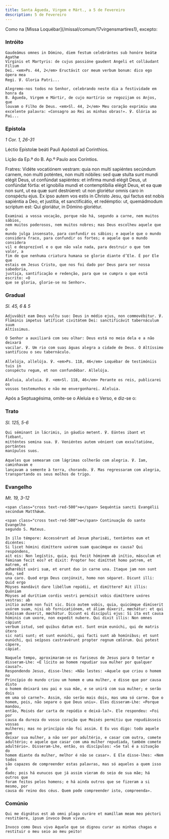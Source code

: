 ```yaml
---
title: Santa Águeda, Virgem e Márt., a 5 de Fevereiro
description: 5 de Fevereiro
---
```


<aside>
  Como na [Missa Loquébar](/missal/comum/17virgensmartires1), excepto:
</aside>

### Intróito

<div class="side-by-side not-content">

    Gaudeámus omnes in Dómino, diem festum celebrántes sub honóre beátæ Agathæ
    Vírginis et Martyris: de cujus passióne gaudent Angeli et colláudant Fílium
    Dei. <em>Ps. 44, 2</em> Eructávit cor meum verbum bonum: dico ego ópera mea
    Regi. ℣. Gloria Patri...

    Alegremo-nos todos no Senhor, celebrando neste dia a festividade em honra da
    B. Águeda, Virgem e Mártir, de cujo martírio se regozijam os Anjos, que
    louvam o Filho de Deus. <em>Sl. 44, 2</em> Meu coração exprimiu uma
    excelente palavra: «Consagro ao Rei as minhas obras!». ℣. Glória ao Pai...

</div>

### Epístola

<em>1 Cor. 1, 26-31</em>

<div class="side-by-side not-content">

Léctio Epístolæ beáti Pauli Apóstoli ad Corinthios.</span>

Lição da Ep.ª do B. Ap.º Paulo aos Coríntios.

  <span>
    Fratres: Vidéte vocatiónem vestram: quia non multi sapiéntes secúndum
    carnem, non multi poténtes, non multi nóbiles: sed quæ stulta sunt mundi
    elégit Deus, ut confúndat sapiéntes: et infírma mundi elégit Deus, ut
    confúndat fórtia: et ignobília mundi et contemptibília elégit Deus, et ea
    quæ non sunt, ut ea quæ sunt destrúeret: ut non gloriétur omnis caro in
    conspéctu ejus. Ex ipso autem vos estis in Christo Jesu, qui factus est
    nobis sapiéntia a Deo, et justítia, et sanctificátio, et redémptio: ut,
    quemádmodum scriptum est: Qui gloriátur, in Dómino gloriétur.
 
    Examinai a vossa vocação, porque não há, segundo a carne, nem muitos sábios,
    nem muitos poderosos, nem muitos nobres; mas Deus escolheu aquele que o
    mundo julga insensato, para confundir os sábios; e aquele que o mundo
    considera fraco, para confundir os fortes; e aquele que o mundo considera
    vil e desprezível e o que não vale nada, para destruir o que tem valor, a
    fim de que nenhuma criatura humana se glorie diante d’Ele. É por Ele que
    estais em Jesus Cristo, que nos foi dado por Deus para ser nossa sabedoria,
    justiça, santificação e redenção, para que se cumpra o que está escrito: «O
    que se gloria, glorie-se no Senhor».

</div>

### Gradual

<em>Sl. 45, 6 & 5</em>

<div class="side-by-side not-content">

    Adjuvábit eam Deus vultu suo: Deus in médio ejus, non commovébitur. ℣.
    Flúminis impetus lætíficat civitátem Dei: sanctificávit tabernáculum suum
    Altíssimus.

    O Senhor a auxiliará com seu olhar: Deus está no meio dela e a não deixará
    vacilar. ℣. Um rio com suas águas alegra a cidade de Deus. O Altíssimo
    santificou o seu tabernáculo.

    Allelúja, allelúja. ℣. <em>Ps. 118, 46</em> Loquébar de testimóniis tuis in
    conspéctu regum, et non confundébar. Allelúja.

    Aleluia, aleluia. ℣. <em>Sl. 118, 46</em> Perante os reis, publicarei os
    vossos testemunhos e não me envergonharei. Aleluia.

</div>

<aside>Após a Septuagésima, omite-se o Aleluia e o Verso, e diz-se o:</aside>

### Trato

<em>Sl. 125, 5-6</em>

<div class="side-by-side not-content">

    Qui séminant in lácrimis, in gáudio metent. ℣. Eúntes ibant et fiébant,
    mitténtes semina sua. ℣. Veniéntes autem vénient cum exsultatióne, portántes
    manípulos suos.

    Aqueles que semearam com lágrimas colherão com alegria. ℣. Iam, caminhavam e
    lançavam a semente à terra, chorando. ℣. Mas regressaram com alegria,
    transportando os seus molhos de trigo.

</div>

### Evangelho

<em>Mt. 19, 3-12</em>

<div class="side-by-side not-content">

    <span class="cross text-red-500">✠</span> Sequéntia sancti Evangélii
    secúndum Matthǽum.

    <span class="cross text-red-500">✠</span> Continuação do santo Evangelho
    segundo S. Mateus.

    In illo témpore: Accessérunt ad Jesum pharisǽi, tentántes eum et dicéntes:
    Si licet hómini dimíttere uxórem suam quacúmque ex causa? Qui respóndens,
    ait eis: Non legístis, quia, qui fecit hóminem ab inítio, másculum et
    féminam fecit eos? et dixit: Propter hoc dimíttet homo patrem, et matrem, et
    adhærébit uxóri suæ, et erunt duo in carne una. Itaque jam non sunt duo, sed
    una caro. Quod ergo Deus conjúnxit, homo non séparet. Dicunt illi: Quid ergo
    Móyses mandávit dare libéllum repúdii, et dimíttere? Ait illis: Quóniam
    Móyses ad durítiam cordis vestri permísit vobis dimíttere uxóres vestras: ab
    inítio autem non fuit sic. Dico autem vobis, quia, quicúmque dimíserit
    uxórem suam, nisi ob fornicatiónem, et áliam dúxerit, mœchátur: et qui
    dimíssam duxerit, mœchátur. Dicunt ei discípuli ejus: Si ita est causa
    hóminis cum uxore, non expedit nubere. Qui dixit illis: Non omnes cápiunt
    verbum istud, sed quibus datum est. Sunt enim eunúchi, qui de matris útero
    sic nati sunt; et sunt eunúchi, qui facti sunt ab homínibus; et sunt
    eunúchi, qui seípsos castravérunt propter regnum cœlórum. Qui potest cápere,
    cápiat.

    Naquele tempo, aproximaram-se os fariseus de Jesus para O tentar e
    disseram-Lhe: «É lícito ao homem repudiar sua mulher por qualquer causa?».
    Respondendo Jesus, disse-lhes: «Não lestes: «Aquele que criou o homem no
    Princípio do mundo criou um homem e uma mulher, e disse que por causa disto
    o homem deixará seu pai e sua mãe, e se unirá com sua mulher; e serão dois
    em uma só carne?». Assim, não serão mais dois, mas uma só carne. Que o
    homem, pois, não separe o que Deus uniu». Eles disseram-Lhe: «Porque mandou,
    então, Moisés dar carta de repúdio e deixá-la?». Ele respondeu: «Foi por
    causa da dureza do vosso coração que Moisés permitiu que repudiásseis vossas
    mulheres; mas no princípio não foi assim. E Eu vos digo: todo aquele que
    deixar sua mulher, a não ser por adultério, e casar com outra, comete
    adultério; e aquele que casar com uma mulher repudiada, também comete
    adultério». Disseram-Lhe, então, os discípulos: «Se tal é a situação do
    homem diante da mulher, melhor é não se casar». E Ele disse-lhes: «Nem todos
    são capazes de compreender estas palavras, mas só aqueles a quem isso é
    dado; pois há eunucos que já assim vieram do seio de sua mãe; há outros que
    foram feitos pelos homens; e há ainda outros que se fizeram a si mesmo, por
    causa do reino dos céus. Quem pode compreender isto, compreenda».

</div>

### Comúnio

<div class="side-by-side not-content">

    Qui me dignátus est ab omni plaga curáre et mamíllam meam meo péctori
    restitúere, ipsum ínvoco Deum vivum.

    Invoco como Deus vivo Aquele que se dignou curar as minhas chagas e
    restituir o meu seio ao meu peito!

</div>
